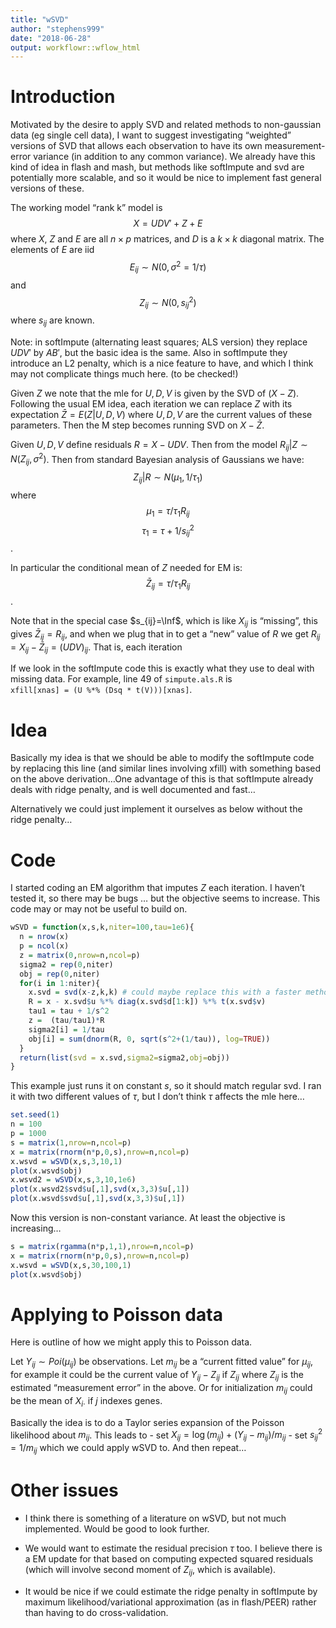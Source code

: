 ```yaml
---
title: "wSVD"
author: "stephens999"
date: "2018-06-28"
output: workflowr::wflow_html
---
```


# Introduction

Motivated by the desire to apply SVD and related methods
to non-gaussian data (eg single cell data), I want to suggest
investigating "weighted" versions of SVD that allows each observation
to have its own measurement-error variance (in addition to any common variance). 
We already have this kind of idea in flash and mash, but methods like
softImpute and svd are potentially more scalable, and so it would be nice
to implement fast general versions of these.

The working model "rank k" model is
$$X = UDV' + Z + E$$
where $X$, $Z$ and $E$ are all $n \times p$ matrices, and $D$ is a $k \times k$ diagonal matrix.
The elements of $E$ are iid 
$$E_{ij} \sim N(0,\sigma^2=1/\tau)$$ 
and 
$$Z_{ij} \sim N(0,s^2_{ij})$$ 
where $s_{ij}$ are known.

Note: in softImpute (alternating least squares; ALS version) 
they replace $UDV'$ by $AB'$, but the basic idea is the same.
Also in softImpute they introduce an L2 penalty, which is a nice feature to have,
and which I think may not complicate things much here. (to be checked!)

Given $Z$ we note that the mle for $U,D,V$ is given by the SVD of ($X-Z$).
Following the usual EM idea, each iteration we can replace $Z$ with its expectation $\bar{Z} = E(Z | U,D,V)$ where $U,D,V$ are the current values of these parameters.
Then the M step becomes running SVD on $X-\bar{Z}$.

Given $U,D,V$ define residuals $R= X-UDV$. Then from the model
$R_{ij} | Z \sim N(Z_{ij}, \sigma^2)$. Then from standard
Bayesian analysis of Gaussians we have:
$$Z_{ij} | R \sim N(\mu_1,1/\tau_1)$$
where 
$$\mu_1 = \tau/\tau_1 R_{ij}$$
$$\tau_1 = \tau + 1/s_{ij}^2$$.

In particular the conditional mean of $Z$ needed for EM is:
$$\bar{Z}_{ij}= \tau/\tau_1 R_{ij}$$.

Note that in the special case $s_{ij}=\Inf$, which is like $X_{ij}$ is "missing",
this gives $\bar{Z}_{ij} = R_{ij}$, and when we plug that in to get a "new" value of $R$ we get
$R_{ij} = X_{ij}-\bar{Z}_{ij} = (UDV)_{ij}$.
That is, each iteration 

If we look in the softImpute code this is exactly what they use to deal with missing data. For example, line 49 of `simpute.als.R` is  
`xfill[xnas] = (U %*% (Dsq * t(V)))[xnas]`.

# Idea

Basically my idea is that we should be able to modify the softImpute code
by replacing this line (and similar lines involving xfill) with something
based on the above derivation...One advantage of this is that softImpute
already deals with ridge penalty, and is well documented and fast...

Alternatively we could just implement it ourselves as below without the ridge penalty...

# Code

I started coding an EM algorithm that
imputes $Z$ each iteration.  I haven't tested it, so there may be bugs ... but the
objective seems to increase. This code may or may not be useful to build on.

```r
wSVD = function(x,s,k,niter=100,tau=1e6){
  n = nrow(x)
  p = ncol(x)
  z = matrix(0,nrow=n,ncol=p)
  sigma2 = rep(0,niter)
  obj = rep(0,niter)
  for(i in 1:niter){
    x.svd = svd(x-z,k,k) # could maybe replace this with a faster method to get top k pcs?
    R = x - x.svd$u %*% diag(x.svd$d[1:k]) %*% t(x.svd$v)
    tau1 = tau + 1/s^2 
    z =  (tau/tau1)*R
    sigma2[i] = 1/tau
    obj[i] = sum(dnorm(R, 0, sqrt(s^2+(1/tau)), log=TRUE))
  }
  return(list(svd = x.svd,sigma2=sigma2,obj=obj))
}
```

This example just runs it on constant $s$, so it should match regular svd.
I ran it with two different values of $\tau$, but I don't think $\tau$ affects the mle here...
```r
set.seed(1)
n = 100
p = 1000
s = matrix(1,nrow=n,ncol=p)
x = matrix(rnorm(n*p,0,s),nrow=n,ncol=p)
x.wsvd = wSVD(x,s,3,10,1)
plot(x.wsvd$obj)
x.wsvd2 = wSVD(x,s,3,10,1e6)
plot(x.wsvd2$svd$u[,1],svd(x,3,3)$u[,1])
plot(x.wsvd$svd$u[,1],svd(x,3,3)$u[,1])
```

Now this version is non-constant variance. At least the objective is increasing...
```r
s = matrix(rgamma(n*p,1,1),nrow=n,ncol=p)
x = matrix(rnorm(n*p,0,s),nrow=n,ncol=p)
x.wsvd = wSVD(x,s,30,100,1)
plot(x.wsvd$obj)
```


# Applying to Poisson data

Here is outline of how we might apply this to Poisson data.

Let $Y_{ij} \sim Poi(\mu_{ij})$ be observations.
Let $m_{ij}$ be a "current fitted value" for $\mu_{ij}$, for example
it could be the current value of $Y_{ij} - Z_{ij}$ if $Z_{ij}$ where $Z_{ij}$
is the estimated "measurement error" in the above.
Or for initialization $m_{ij}$ could be the mean of $X_{i\cdot}$ if $j$ indexes
genes. 

Basically the idea is to do a Taylor series expansion of the Poisson likelihood about $m_{ij}$. This leads to
- set $X_{ij} = \log(m_{ij}) + (Y_{ij}-m_{ij})/m_{ij}$
- set $s^2_{ij} = 1/m_{ij}$ 
which we could apply wSVD to. And then repeat...

# Other issues

- I think there is something of a literature on wSVD, but not much implemented.
Would be good to look further. 

- We would want to estimate the residual precision $\tau$ too. I believe there is
a EM update for that based on computing expected squared residuals (which will involve second moment of $Z_{ij}$, which is available).

- It would be nice if we could estimate the ridge penalty in softImpute by
maximum likelihood/variational approximation (as in flash/PEER) rather than having to do cross-validation.
